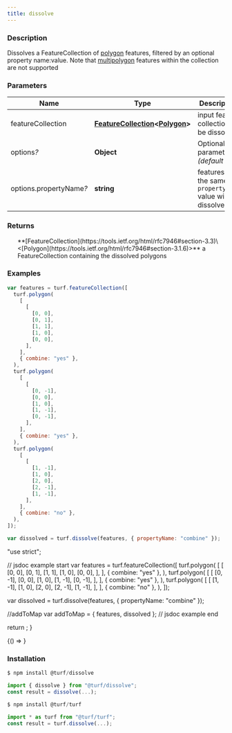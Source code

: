 ```yaml
---
title: dissolve
---
```



### Description

Dissolves a FeatureCollection of [polygon](polygon) features, filtered by an optional property name:value.
Note that [multipolygon](https://tools.ietf.org/html/rfc7946#section-3.1.7) features within the collection are not supported

### Parameters

| Name                         | Type                                                                                                                                    | Description                                                    |
| ---------------------------- | --------------------------------------------------------------------------------------------------------------------------------------- | -------------------------------------------------------------- |
| featureCollection            | **[FeatureCollection](https://tools.ietf.org/html/rfc7946#section-3.3)\<[Polygon](https://tools.ietf.org/html/rfc7946#section-3.1.6)>** | input feature collection to be dissolved                       |
| options<i>?</i>              | **Object**                                                                                                                              | Optional parameters _(default \{})_                            |
| options.propertyName<i>?</i> | **string**                                                                                                                              | features with the same `propertyName` value will be dissolved. |

### Returns

<ul>
  **[FeatureCollection](https://tools.ietf.org/html/rfc7946#section-3.3)\<[Polygon](https://tools.ietf.org/html/rfc7946#section-3.1.6)>** a FeatureCollection containing the dissolved polygons

</ul>

### Examples

```javascript
var features = turf.featureCollection([
  turf.polygon(
    [
      [
        [0, 0],
        [0, 1],
        [1, 1],
        [1, 0],
        [0, 0],
      ],
    ],
    { combine: "yes" },
  ),
  turf.polygon(
    [
      [
        [0, -1],
        [0, 0],
        [1, 0],
        [1, -1],
        [0, -1],
      ],
    ],
    { combine: "yes" },
  ),
  turf.polygon(
    [
      [
        [1, -1],
        [1, 0],
        [2, 0],
        [2, -1],
        [1, -1],
      ],
    ],
    { combine: "no" },
  ),
]);

var dissolved = turf.dissolve(features, { propertyName: "combine" });
```

  "use strict";

// jsdoc example start
var features = turf.featureCollection([
turf.polygon(
[
[
[0, 0],
[0, 1],
[1, 1],
[1, 0],
[0, 0],
],
],
{ combine: "yes" },
),
turf.polygon(
[
[
[0, -1],
[0, 0],
[1, 0],
[1, -1],
[0, -1],
],
],
{ combine: "yes" },
),
turf.polygon(
[
[
[1, -1],
[1, 0],
[2, 0],
[2, -1],
[1, -1],
],
],
{ combine: "no" },
),
]);

var dissolved = turf.dissolve(features, { propertyName: "combine" });

//addToMap
var addToMap = { features, dissolved };
// jsdoc example end

return <ExampleMap addToMap={addToMap} />;
}

<!-- prettier-ignore -->
<BrowserOnly>{() => <Map0 />}</BrowserOnly>

### Installation

```javascript
$ npm install @turf/dissolve

import { dissolve } from "@turf/dissolve";
const result = dissolve(...);
```

```javascript
$ npm install @turf/turf

import * as turf from "@turf/turf";
const result = turf.dissolve(...);
```
